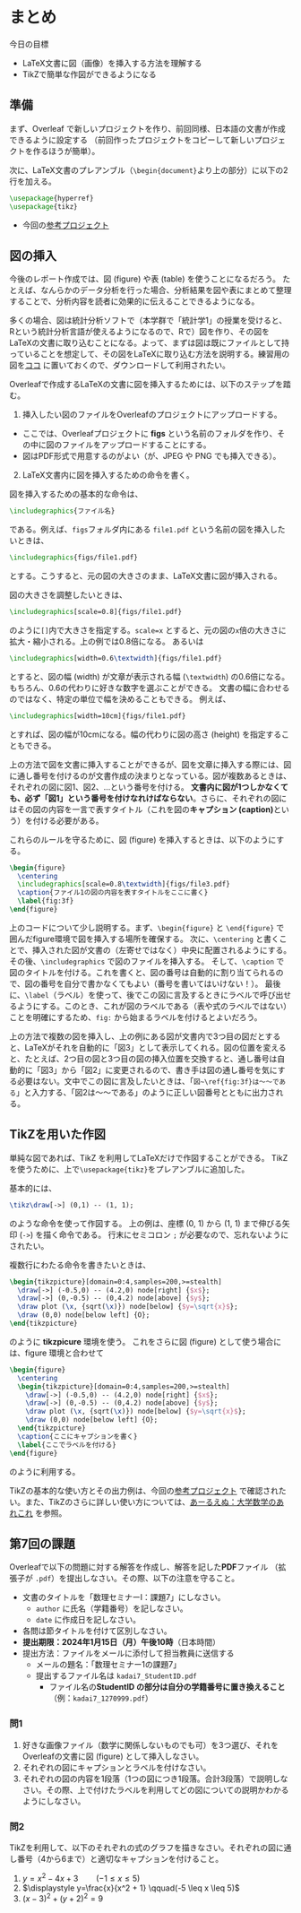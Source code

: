 # まとめ

今日の目標

- LaTeX文書に図（画像）を挿入する方法を理解する
- TikZで簡単な作図ができるようになる

## 準備

まず、Overleaf で新しいプロジェクトを作り、前回同様、日本語の文書が作成できるように設定する
（前回作ったプロジェクトをコピーして新しいプロジェクトを作るほうが簡単）。

次に、LaTeX文書のプレアンブル（`\begin{document}`より上の部分）に以下の2行を加える。
```tex
\usepackage{hyperref}
\usepackage{tikz}
```

- 今回の[参考プロジェクト](https://www.overleaf.com/read/dnkhjpzxrsww#95f183)


## 図の挿入

今後のレポート作成では、図 (figure) や表 (table) を使うことになるだろう。
たとえば、なんらかのデータ分析を行った場合、分析結果を図や表にまとめて整理することで、分析内容を読者に効果的に伝えることできるようになる。

多くの場合、図は統計分析ソフトで（本学群で「統計学1」の授業を受けると、Rという統計分析言語が使えるようになるので、Rで）図を作り、その図をLaTeXの文書に取り込むことになる。よって、まずは図は既にファイルとして持っていることを想定して、その図をLaTeXに取り込む方法を説明する。練習用の図を[ココ](https://drive.google.com/drive/folders/1--M-ocPe65QdJWTm10F3VcQsT4YAAI8t?usp=sharing) に置いておくので、ダウンロードして利用されたい。

Overleafで作成するLaTeXの文書に図を挿入するためには、以下のステップを踏む。

1. 挿入したい図のファイルをOverleafのプロジェクトにアップロードする。
  - ここでは、Overleafプロジェクトに **figs** という名前のフォルダを作り、その中に図のファイルをアップロードすることにする。
  - 図はPDF形式で用意するのがよい（が、JPEG や PNG でも挿入できる）。
  
2. LaTeX文書内に図を挿入するための命令を書く。

図を挿入するための基本的な命令は、
```tex
\includegraphics{ファイル名}
```
である。例えば、`figs`フォルダ内にある `file1.pdf` という名前の図を挿入したいときは、
```tex
\includegraphics{figs/file1.pdf}
```
とする。こうすると、元の図の大きさのまま、LaTeX文書に図が挿入される。

図の大きさを調整したいときは、
```tex
\includegraphics[scale=0.8]{figs/file1.pdf}
```
のように`[]`内で大きさを指定する。`scale=x` とすると、元の図の`x`倍の大きさに拡大・縮小される。上の例では0.8倍になる。
あるいは
```tex
\includegraphics[width=0.6\textwidth]{figs/file1.pdf}
```
とすると、図の幅 (width) が文章が表示される幅 (`\textwidth`) の0.6倍になる。もちろん、0.6の代わりに好きな数字を選ぶことができる。
文書の幅に合わせるのではなく、特定の単位で幅を決めることもできる。
例えば、
```tex
\includegraphics[width=10cm]{figs/file1.pdf}
```
とすれば、図の幅が10cmになる。幅の代わりに図の高さ (height) を指定することもできる。


上の方法で図を文書に挿入することができるが、図を文章に挿入する際には、図に通し番号を付けるのが文書作成の決まりとなっている。図が複数あるときは、それぞれの図に図1、図2、$\dots$という番号を付ける。 **文書内に図が1つしかなくても、必ず「図1」という番号を付けなれけばならない**。さらに、それぞれの図にはその図の内容を一言で表すタイトル（これを図の**キャプション (caption)**という）を付ける必要がある。

これらのルールを守るために、図 (figure) を挿入するときは、以下のようにする。
```tex
\begin{figure}
  \centering
  \includegraphics[scale=0.8\textwidth]{figs/file3.pdf}
  \caption{ファイル1の図の内容を表すタイトルをここに書く}
  \label{fig:3f}
\end{figure}
```
上のコードについて少し説明する。まず、`\begin{figure}` と `\end{figure}` で囲んだfigure環境で図を挿入する場所を確保する。
次に、`\centering` と書くことで、挿入された図が文書の（左寄せではなく）中央に配置されるようにする。その後、`\includegraphics` で図のファイルを挿入する。
そして、`\caption` で図のタイトルを付ける。これを書くと、図の番号は自動的に割り当てられるので、図の番号を自分で書かなくてもよい（番号を書いてはいけない！）。
最後に、`\label`（ラベル）を使って、後でこの図に言及するときにラベルで呼び出せるようにする。このとき、これが図のラベルである（表や式のラベルではない）ことを明確にするため、`fig:` から始まるラベルを付けるとよいだろう。

上の方法で複数の図を挿入し、上の例にある図が文書内で3つ目の図だとすると、LaTeXがそれを自動的に「図3」として表示してくれる。図の位置を変えると、たとえば、2つ目の図と3つ目の図の挿入位置を交換すると、通し番号は自動的に「図3」から「図2」に変更されるので、書き手は図の通し番号を気にする必要はない。文中でこの図に言及したいときは、「`図~\ref{fig:3f}は〜〜である`」と入力する、「図2は〜〜である」のように正しい図番号とともに出力される。


## TikZを用いた作図

単純な図であれば、TikZ を利用してLaTeXだけで作図することができる。
TikZを使うために、上で`\usepackage{tikz}`をプレアンブルに追加した。

基本的には、
```tex
\tikz\draw[->] (0,1) -- (1, 1);
```
のような命令を使って作図する。
上の例は、座標 (0, 1) から (1, 1) まで伸びる矢印 (`->`) を描く命令である。
行末にセミコロン `;` が必要なので、忘れないようにされたい。

複数行にわたる命令を書きたいときは、
```tex
\begin{tikzpicture}[domain=0:4,samples=200,>=stealth]
  \draw[->] (-0.5,0) -- (4.2,0) node[right] {$x$};
  \draw[->] (0,-0.5) -- (0,4.2) node[above] {$y$};
  \draw plot (\x, {sqrt(\x)}) node[below] {$y=\sqrt{x}$};
  \draw (0,0) node[below left] {O};
\end{tikzpicture}
```
のように **tikzpicure** 環境を使う。
これをさらに図 (figure) として使う場合には、figure 環境と合わせて
```tex
\begin{figure}
  \centering
  \begin{tikzpicture}[domain=0:4,samples=200,>=stealth]
    \draw[->] (-0.5,0) -- (4.2,0) node[right] {$x$};
    \draw[->] (0,-0.5) -- (0,4.2) node[above] {$y$};
    \draw plot (\x, {sqrt(\x)}) node[below] {$y=\sqrt{x}$};
    \draw (0,0) node[below left] {O};
  \end{tikzpicture}
  \caption{ここにキャプションを書く}
  \label{ここでラベルを付ける}
\end{figure}
```
のように利用する。

TikZの基本的な使い方とその出力例は、今回の[参考プロジェクト](https://www.overleaf.com/read/dnkhjpzxrsww#95f183) で確認されたい。また、TikZのさらに詳しい使い方については、[あーるえぬ：大学数学のあれこれ](https://math-note.xyz/latex/tikz/tikz-line/) を参照。


## 第7回の課題


Overleafで以下の問題に対する解答を作成し、解答を記した**PDF**ファイル （拡張子が `.pdf`）を提出しなさい。その際、以下の注意を守ること。

- 文書のタイトルを「数理セミナーI：課題7」にしなさい。
  - `author` に氏名（学籍番号）を記しなさい。
  - `date` に作成日を記しなさい。
- 各問は節タイトルを付けて区別しなさい。
- **提出期限：2024年1月15日（月）午後10時**（日本時間）
- 提出方法：ファイルをメールに添付して担当教員に送信する
  - メールの題名：「数理セミナー1の課題7」
  - 提出するファイル名は `kadai7_StudentID.pdf`
    - ファイル名の**StudentID の部分は自分の学籍番号に置き換えること**（例：`kadai7_1270999.pdf`）
    

### 問1 {-}

1. 好きな画像ファイル（数学に関係しないものでも可）を3つ選び、それをOverleafの文書に図 (figure) として挿入しなさい。
2. それぞれの図にキャプションとラベルを付けなさい。
3. それぞれの図の内容を1段落（1つの図につき1段落。合計3段落）で説明しなさい。その際、上で付けたラベルを利用してどの図についての説明かわかるようにしなさい。

### 問2 {-}

TikZを利用して、以下のそれぞれの式のグラフを描きなさい。それぞれの図に通し番号（4から6まで）と適切なキャプションを付けること。

1. $y = x^2 - 4x + 3 \qquad(-1 \leq x \leq 5)$
2. $\displaystyle y=\frac{x}{x^2 + 1} \qquad(-5 \leq x \leq 5)$
3. $(x - 3)^2 + (y + 2)^2 = 9$



